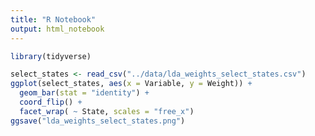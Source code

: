 ```yaml
---
title: "R Notebook"
output: html_notebook
---
```


```r
library(tidyverse)
```

```r
select_states <- read_csv("../data/lda_weights_select_states.csv")
ggplot(select_states, aes(x = Variable, y = Weight)) + 
  geom_bar(stat = "identity") + 
  coord_flip() +
  facet_wrap( ~ State, scales = "free_x")
ggsave("lda_weights_select_states.png")
```
